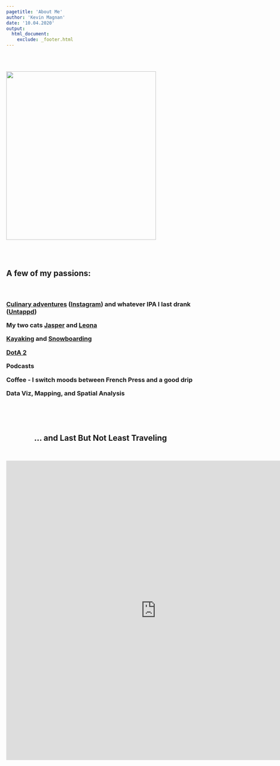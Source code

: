 ```yaml
---
pagetitle: 'About Me'
author: 'Kevin Magnan'
date: '10.04.2020'
output:
  html_document:
    exclude: _footer.html
---
```



<br>

<div class = "col-md-6">

<br/>
<img src="https://raw.githubusercontent.com/kjmagnan1s/kjmagnan1s.github.io/master/images/couple.jpg" width= "400px" height="450" />
</div>

<div class = "col-md-6">

<br><br>

<h2> A few of my passions: </h2>

<h3><br>

[Culinary adventures](images\cooking.jpg) ([Instagram](https://www.instagram.com/kevin_cooks_chitown/)) and whatever IPA I last drank ([Untappd](https://untappd.com/user/magnumstg16))


My two cats [Jasper](images\jasper.jpg) and [Leona](images\leona.jpg)


[Kayaking](images\kayak.jpg) and [Snowboarding](images\snowboard.jpg)


[DotA 2](images\dota.jpg)

[//]: # (Complete with Home PC Pic and PCPartsPicker link)

Podcasts

Coffee - I switch moods between French Press and a good drip


Data Viz, Mapping, and Spatial Analysis


[//]: # (Evidence Based and Data Driven Policing Strategies)



</h2>

</div>
</div>

<br><br><br>

<center><h2>... and Last But Not Least Traveling</h2><br>

<iframe src="https://www.google.com/maps/d/u/0/embed?mid=1Yyh_RF2S0bZWFoSZvDOySdbm1xE" width="800" height="800" style="border:none;"></iframe>

</center>
